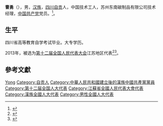 {{Otheruses|曹勇|other=同名或類似名的其它條目描述}}
{{Infobox officeholder
| 姓名          = 曹勇
| 性別                      = 男
| 出生日期                  = {{Birth year and age|1975|11}}
| 出生地點                  = 
| 民族                      = [[汉族|汉族]]
| 籍貫                      = [[四川|四川]][[自贡|自贡]]
| 國籍                      = {{中华人民共和国}}
| 政黨                      = {{中国共产党}}
}}
'''曹勇'''（{{bd|1975年|11月|}}），男，[[汉族|汉族]]，[[四川|四川]][[自贡|自贡]]人，中国技术工人，苏州东南碳制品有限公司技术经理，[[中国共产党|中国共产党]]党员。<ref>{{cite news|title=曹勇当选全国人大代表|url=http://www.tc.cn/news/newsshow-605133.html|accessdate=2013-04-05|newspaper=太仓视窗|archive-url=https://web.archive.org/web/20160826193216/http://www.tc.cn/news/newsshow-605133.html|archive-date=2016-08-26|dead-url=yes}}</ref>。

== 生平 ==
四川省高等教育自学考试毕业。大专学历。

2013年，被选为[[第十二届全国人民代表大会|第十二届全国人民代表大会]]江苏地区代表<ref>{{cite news|title=全国人大代表信息-曹勇|url= http://210.82.31.1:8084/delegate/viewDelegate.action?dbid=120799|accessdate=2013-03-28|newspaper=全国人大网|archive-url=https://web.archive.org/web/20160305230005/http://www.npc.gov.cn/delegate/viewDelegate.action?dbid=120799|archive-date=2016-03-05|dead-url=yes}}</ref><ref>{{cite news |title=全国人大代表曹勇-农民工的“代言人” |url=http://www.js.jcy.gov.cn/shixianyaolan/suzhou/201403/t1417602.shtml |accessdate=2020-04-10 |work=江苏法制报 |date=2014-03-05 }}{{Dead link}}</ref>。

== 參考文獻 ==
{{reflist}}

{{中华人民共和国政治人物小作品}}

{{Authority control}}
{{DEFAULTSORT:Cao曹}}
[[Category:曹姓|Yong]]
[[Category:自贡人|Category:自贡人]]
[[Category:中華人民共和國建立後的漢族中國共產黨黨員|Category:中華人民共和國建立後的漢族中國共產黨黨員]]
[[Category:第十二届全国人大代表|Category:第十二届全国人大代表]]
[[Category:江蘇省全國人民代表大會代表|Category:江蘇省全國人民代表大會代表]]
[[Category:漢族全國人大代表|Category:漢族全國人大代表]]
[[Category:男性全國人大代表|Category:男性全國人大代表]]
